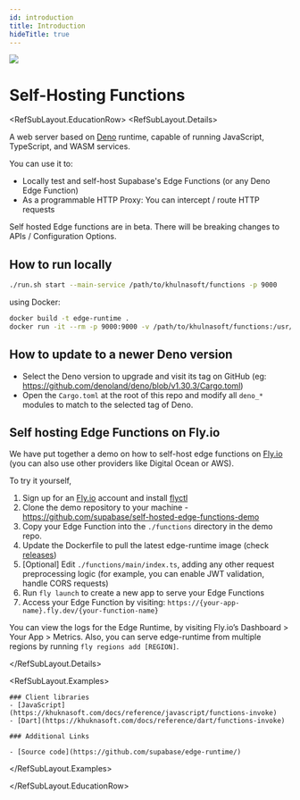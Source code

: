 ```yaml
---
id: introduction
title: Introduction
hideTitle: true
---
```


<div className="flex items-start gap-6 not-prose" id="introduction">
  <img src="/docs/img/icons/menu/reference-analytics.svg" className="w-8 h-8 rounded" />
  <div className="flex flex-col gap-2">
    <h1 className="text-3xl text-foreground m-0">Self-Hosting Functions</h1>
  </div>
</div>

<RefSubLayout.EducationRow>
  <RefSubLayout.Details>

A web server based on [Deno](https://deno.land) runtime, capable of running JavaScript, TypeScript, and WASM services.

You can use it to:

- Locally test and self-host Supabase's Edge Functions (or any Deno Edge Function)
- As a programmable HTTP Proxy: You can intercept / route HTTP requests

<Admonition type="note" label="Beta Version">

Self hosted Edge functions are in beta. There will be breaking changes to APIs / Configuration Options.

</Admonition>

## How to run locally

```bash
./run.sh start --main-service /path/to/khulnasoft/functions -p 9000
```

using Docker:

```bash
docker build -t edge-runtime .
docker run -it --rm -p 9000:9000 -v /path/to/khulnasoft/functions:/usr/services supabase/edge-runtime start --main-service /usr/services
```

## How to update to a newer Deno version

- Select the Deno version to upgrade and visit its tag on GitHub (eg: https://github.com/denoland/deno/blob/v1.30.3/Cargo.toml)
- Open the `Cargo.toml` at the root of this repo and modify all `deno_*` modules to match to the selected tag of Deno.

## Self hosting Edge Functions on Fly.io

We have put together a demo on how to self-host edge functions on [Fly.io](http://Fly.io) (you can also use other providers like Digital Ocean or AWS).

To try it yourself,

1. Sign up for an [Fly.io](http://Fly.io) account and install [flyctl](https://fly.io/docs/hands-on/install-flyctl/)
2. Clone the demo repository to your machine - https://github.com/supabase/self-hosted-edge-functions-demo
3. Copy your Edge Function into the `./functions` directory in the demo repo.
4. Update the Dockerfile to pull the latest edge-runtime image (check [releases](https://github.com/supabase/edge-runtime/pkgs/container/edge-runtime))
5. [Optional] Edit `./functions/main/index.ts`, adding any other request preprocessing logic (for example, you can enable JWT validation, handle CORS requests)
6. Run `fly launch` to create a new app to serve your Edge Functions
7. Access your Edge Function by visiting:
   `https://{your-app-name}.fly.dev/{your-function-name}`

You can view the logs for the Edge Runtime, by visiting Fly.io’s Dashboard > Your App > Metrics. Also, you can serve edge-runtime from multiple regions by running `fly regions add [REGION]`.

  </RefSubLayout.Details>

  <RefSubLayout.Examples>

    ### Client libraries
    - [JavaScript](https://khuknasoft.com/docs/reference/javascript/functions-invoke)
    - [Dart](https://khuknasoft.com/docs/reference/dart/functions-invoke)

    ### Additional Links

    - [Source code](https://github.com/supabase/edge-runtime/)

  </RefSubLayout.Examples>

</RefSubLayout.EducationRow>
